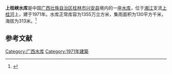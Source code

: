 {{Infobox Reservoir 
|name = 上桂峡水库
|nickname = 
|image = 
|image_caption = 
|map = 
|map_caption = 
|pushpin_map = China Guangxi
|pushpin_map_caption = 
|code = 
|class = 
|location_of_reservoir = [[广西壮族自治区|广西壮族自治区]][[桂林市|桂林市]][[兴安县|兴安县]]
|location_of_dam = 
|inflow = 
|outflow = 
|catchment_area = 130
|reservoir_area = 
|mean_depth = 
|maximum_depth = 
|flood_level = 
|normal_water_level = 
|dead_water_level = 
|water_quality = 
|island = 
|maximum_storage_capacity = 
|normal_storage_capacity = 1355万
|dead_storage_capacity = 
|type_of_dam = 
|elevation_of_dam = 
|height_of_dam = 
|length_of_dam = 
|width_of_dam = 
|installed_capacity = 
|irrigated_area =
|start = 
|complete = 1971年
|cost = 
|emigrate = 
|latd = 25.3866
|latm = 
|lats = 
|latNS = N
|longd = 110.6621
|longm = 
|longs = 
|longEW = E
|website = 
|footnotes = 
}}
<mapframe latitude="25.3866" longitude="110.6621" zoom="13" width="280" height="300" align="right" />
'''上桂峡水库'''是中国[[广西壮族自治区|广西壮族自治区]][[桂林市|桂林市]][[兴安县|兴安县]]境内的一座[[水库|水库]]，位于[[湘江|湘江]]支流[[上桂河|上桂河]]上，建于1971年。水库正常库容为1355万立方米，集雨面积为130平方千米，海拔为313米。<ref>{{cite web|url=http://brim.ihb.ac.cn/12/CN/12.asp|title=中国大中型水库基本特征数据库|work=中国生物多样性信息系统内陆水体生物学分部|deadurl=yes|archiveurl=https://web.archive.org/web/20120402061833/http://brim.ihb.ac.cn/12/CN/12.asp|archivedate=2012-04-02|accessdate=2012-03-28}}</ref>
== 参考文献 ==
{{Reflist}}

{{广西小作品}}

[[Category:广西水库|Category:广西水库]]
[[Category:1971年建築|Category:1971年建築]]